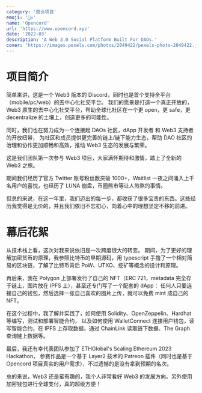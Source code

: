 ```yaml
---
category: '商业项目'
emoji: '🏴‍☠️'
name: 'Opencord'
url: 'https://www.opencord.xyz'
date: '2022-03'
description: 'A Web 3.0 Social Platform Built For DAOs.'
cover: 'https://images.pexels.com/photos/2049422/pexels-photo-2049422.jpeg?auto=compress&cs=tinysrgb&w=1260&h=750&dpr=2'
---
```


# 项目简介

简单来讲，这是一个 Web3 版本的 Discord，同时也是首个支持全平台（mobile/pc/web）的去中心化社交平台。
我们的愿景是打造一个真正开放的，Web3 原生的去中心化社交平台，帮助全球化社区在一个更 open，更 safe，更 decentralize 的土壤上，创造更多的可能性。

同时，我们也在努力成为一个连接起 DAOs 社区，dApp 开发者 和 Web3 支持者的开放纽带，
为社区和成员提供更完善的链上/链下能力生态，帮助 DAO 社区的治理和协作更加顺畅和高效，推动 Web3 生态的发展与繁荣。

这是我们团队第一次参与 Web3 项目，大家满怀期待和激情，踏上了全新的 Web3 之旅。

期间我们经历了官方 Twitter 账号粉丝数突破 1000+，Waitlist 一夜之间涌入上千名用户的喜悦，也经历了 LUNA 崩盘，币圈熊市等让人煎熬的事情。

但总的来说，在这一年里，我们迈出的每一步，都收获了很多宝贵的东西。这些经历我觉得是无价的，并且我们依旧不忘初心，向着心中的理想坚定不移的前进。

# 幕后花絮

从技术栈上看，这次对我来说依旧是一次跨度很大的转变。
期间，为了更好的理解加密货币的原理，我参照比特币的早期源码，用 typescript 手撸了一个相对简易的区块链，了解了比特币背后 PoW、UTXO、挖矿等概念的设计和原理。

再后来，我在 Polygon 上部署发行了自己的 NFT（ERC 721，metadata 完全存于链上，图片放在 IPFS 上），甚至还专门写了一个配套的 dApp：
任何人只要连接自己的钱包，然后选择一张自己喜欢的图片上传，就可以免费 mint 成自己的 NFT。

在这个过程中，我了解并实践了，如何使用 Solidity、OpenZeppelin、Hardhat 等编写，测试和部署智能合约，
以及如何使用 WalletConnect 连接用户钱包，读写智能合约，在 IPFS 上存取数据，通过 ChainLink 读取链下数据、The Graph 查询链上数据等。

最后，我还有幸代表团队参加了 ETHGlobal's Scaling Ethereum 2023 Hackathon，
参赛作品是一个基于 Layer2 技术的 Patreon 插件（同时也是基于 Opencord 项目真实的用户需求），不过遗憾的是没有拿到预期的名次。

总的来说，Web3 还是蛮有趣的，我个人非常看好 Web3 的发展方向。另外使用加密钱包进行全球支付，真的超级方便！
